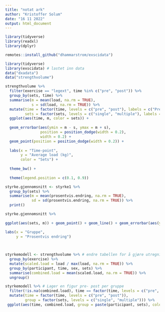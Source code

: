 ```yaml
---
title: "notat ark"
author: "Kristoffer Solum"
date: "16 11 2022"
output: html_document
---
```


```r
library(tidyverse)
library(readxl)
library(dplyr)


```

```r
remotes::install_github("dhammarstrom/exscidata")

library(tidyverse)
library(exscidata) # lastet inn data
data("dxadata") 
data("strengthvolume")

strengthvolume %>%
  filter(exercise == "legext", time %in% c("pre", "post")) %>%
  group_by(sets, time) %>%
  summarise(m = mean(load, na.rm = TRUE), 
            s = sd(load, na.rm = TRUE)) %>%
  mutate(time = factor(time, levels = c("pre", "post"), labels = c("Pre-training", "Post-training")), 
         sets = factor(sets, levels = c("single", "multiple"), labels = c("Single-set", "Multiple-set"))) %>%
  ggplot(aes(time, m, color = sets)) + 
  
  geom_errorbar(aes(ymin = m - s, ymax = m + s), 
                position = position_dodge(width = 0.2), 
                width = 0.2) +
  geom_point(position = position_dodge(width = 0.2)) +
  
  labs(x = "Time-point", 
       y = "Average load (kg)", 
       color = "Sets") +
  
  theme_bw() + 
  
  theme(legend.position = c(0.1, 0.9))
```

```r
styrke.gjennomsnitt <- styrke1 %>%
  group_by(sets) %>%
  summarise(m = mean(prosentvis.endring, na.rm = TRUE),
            sd = sd(prosentvis.endring, na.rm = TRUE)) %>%
  print()

styrke.gjennomsnitt %>%
  
ggplot(aes(sets, m)) + geom_point() + geom_line() + geom_errorbar(aes(ymax = m + sd, ymin = m - sd, width = 0.2), color = "black") + geom_line(data = styrke1, aes(sets, prosentvis.endring, group = participant), alpha = 2, color = "green") +

labs(x = "Gruppe",
     y = "Prosentvis endring")
  
  

```

```r

styrkemodell <- strengthvolume %>% # endre tabellen for å gjøre utregninger
  group_by(exercise) %>%
  mutate(scaled.load = load / max(load, na.rm = TRUE)) %>%
  group_by(participant, time, sex, sets) %>%
  summarise(combined.load = mean(scaled.load, na.rm = TRUE)) %>%
  ungroup() 

styrkemodell %>% # Lager en figur pre- post per gruppe
  filter(!is.na(combined.load), time == factor(time, levels = c("pre", "post"))) %>%
  mutate(time = factor(time, levels = c("pre", "post")),
         group = factor(sets, levels = c("single", "multiple"))) %>%
 ggplot(aes(time, combined.load, group = paste(participant, sets), color = sets)) + geom_line() + theme_minimal() 
```